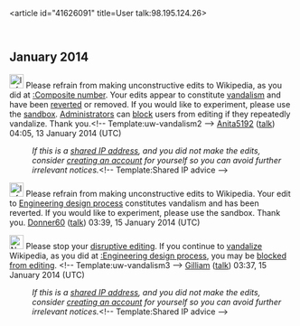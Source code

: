<article id="41626091" title=User talk:98.195.124.26>
	<talkpage id="41626091" title="User talk:98.195.124.26">
== January 2014 ==

[[File:Information orange.svg|25px|alt=Information icon]] Please refrain from making unconstructive edits to Wikipedia, as you did at [[:Composite number]]. Your edits appear to constitute [[Wikipedia:Vandalism|vandalism]] and have been [[Help:Reverting|reverted]] or removed. If you would like to experiment, please use the [[Wikipedia:Sandbox|sandbox]]. [[Wikipedia:Administrators|Administrators]] can [[WP:BLOCK|block]] users from editing if they repeatedly vandalize. Thank you.&lt;!-- Template:uw-vandalism2 --&gt; [[User:Anita5192|Anita5192]] ([[User talk:Anita5192|talk]]) 04:05, 13 January 2014 (UTC)
:''If this is a [[Network address translation|shared IP address]], and you did not make the edits, consider [[Wikipedia:Why create an account?|creating an account]] for yourself so you can avoid further irrelevant notices.''&lt;!-- Template:Shared IP advice --&gt;

[[Image:Information.svg|25px]] Please refrain from making unconstructive edits to Wikipedia. Your edit to [[Engineering design process]] constitutes vandalism and has been reverted. If you would like to experiment, please use the sandbox. Thank you. [[User:Donner60|Donner60]] ([[User talk:Donner60|talk]]) 03:39, 15 January 2014 (UTC)

[[File:Nuvola apps important.svg|25px|alt=Warning icon]] Please stop your [[Wikipedia:Disruptive editing|disruptive editing]]. If you continue to [[Wikipedia:Vandalism|vandalize]] Wikipedia, as you did at [[:Engineering design process]], you may be [[Wikipedia:Blocking policy|blocked from editing]]. &lt;!-- Template:uw-vandalism3 --&gt; [[User:Gilliam|Gilliam]] ([[User talk:Gilliam|talk]]) 03:37, 15 January 2014 (UTC)
:''If this is a [[Network address translation|shared IP address]], and you did not make the edits, consider [[Wikipedia:Why create an account?|creating an account]] for yourself so you can avoid further irrelevant notices.''&lt;!-- Template:Shared IP advice --&gt;
	</talkpage>
</article>